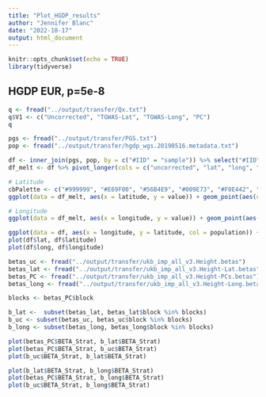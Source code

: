 ```yaml
---
title: "Plot_HGDP_results"
author: "Jennifer Blanc"
date: "2022-10-17"
output: html_document
---
```


```r
knitr::opts_chunk$set(echo = TRUE)
library(tidyverse)
```

## HGDP EUR, p=5e-8

```r
q <- fread("../output/transfer/Qx.txt")
q$V1 <- c("Uncorrected", "TGWAS-Lat", "TGWAS-Long", "PC")
q
```

```r
pgs <- fread("../output/transfer/PGS.txt")
pop <- fread("../output/transfer/hgdp_wgs.20190516.metadata.txt")

df <- inner_join(pgs, pop, by = c("#IID" = "sample")) %>% select("#IID", uncorrected, lat, long, PC, Tvec_Lat, Tvec_Long, population, latitude, longitude)
df_melt <- df %>% pivot_longer(cols = c("uncorrected", "lat", "long", "PC")) 

# Latitude 
cbPalette <- c("#999999", "#E69F00", "#56B4E9", "#009E73", "#F0E442", "#0072B2", "#D55E00", "#CC79A7")
ggplot(data = df_melt, aes(x = latitude, y = value)) + geom_point(aes(color = population)) + geom_smooth(method='lm', se = FALSE, color = "black", linetype = "twodash", size =0.5) + facet_wrap(~name) +  theme_bw() + xlab("Latitude") + ylab("Height PGS")+  scale_color_manual(values=cbPalette)

# Longitude
ggplot(data = df_melt, aes(x = longitude, y = value)) + geom_point(aes(color = population)) + geom_smooth(method='lm', se = FALSE, color = "black", linetype = "twodash", size =0.5) + facet_wrap(~name) +  theme_bw() + xlab("Longitude") + ylab("Height PGS")+  scale_color_manual(values=cbPalette)
```

```r
ggplot(data = df, aes(x = longitude, y = latitude, col = population)) + geom_point()
plot(df$lat, df$latitude)
plot(df$long, df$longitude)
```


```r
betas_uc <- fread("../output/transfer/ukb_imp_all_v3.Height.betas")
betas_lat <- fread("../output/transfer/ukb_imp_all_v3.Height-Lat.betas")
betas_PC <- fread("../output/transfer/ukb_imp_all_v3.Height-PCs.betas")
betas_long <- fread("../output/transfer/ukb_imp_all_v3.Height-Long.betas")

blocks <- betas_PC$block

b_lat <-  subset(betas_lat, betas_lat$block %in% blocks)
b_uc <- subset(betas_uc, betas_uc$block %in% blocks)
b_long <- subset(betas_long, betas_long$block %in% blocks)

plot(betas_PC$BETA_Strat, b_lat$BETA_Strat)
plot(betas_PC$BETA_Strat, b_uc$BETA_Strat)
plot(b_uc$BETA_Strat, b_lat$BETA_Strat)

plot(b_lat$BETA_Strat, b_long$BETA_Strat)
plot(betas_PC$BETA_Strat, b_long$BETA_Strat)
plot(b_uc$BETA_Strat, b_long$BETA_Strat)
```








